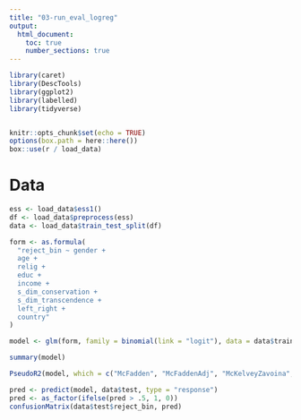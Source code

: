 ```yaml
---
title: "03-run_eval_logreg"
output:
  html_document:
    toc: true
    number_sections: true
---
```


```r

library(caret)
library(DescTools)
library(ggplot2)
library(labelled)
library(tidyverse)


knitr::opts_chunk$set(echo = TRUE)
options(box.path = here::here())
box::use(r / load_data)
```

# Data

```r
ess <- load_data$ess1()
df <- load_data$preprocess(ess)
data <- load_data$train_test_split(df)
```


```r
form <- as.formula(
  "reject_bin ~ gender +
  age +
  relig +
  educ +
  income +
  s_dim_conservation +
  s_dim_transcendence +
  left_right +
  country"
)

model <- glm(form, family = binomial(link = "logit"), data = data$train)

summary(model)
```

```r
PseudoR2(model, which = c("McFadden", "McFaddenAdj", "McKelveyZavoina", "Nagelkerke"))
```

```r
pred <- predict(model, data$test, type = "response")
pred <- as_factor(ifelse(pred > .5, 1, 0))
confusionMatrix(data$test$reject_bin, pred)
```
